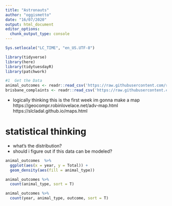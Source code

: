 ```yaml
---
title: "Astronauts"
author: "oggismetto"
date: "16/07/2020"
output: html_document
editor_options: 
  chunk_output_type: console
---
```


```r

Sys.setlocale("LC_TIME", "en_US.UTF-8")

library(tidyverse)
library(here)
library(tidytuesdayR)
library(patchwork)

#1  Get the Data
animal_outcomes <- readr::read_csv('https://raw.githubusercontent.com/rfordatascience/tidytuesday/master/data/2020/2020-07-21/animal_outcomes.csv')
brisbane_complaints <- readr::read_csv('https://raw.githubusercontent.com/rfordatascience/tidytuesday/master/data/2020/2020-07-21/brisbane_complaints.csv')

```

* logically thinking this is the first week im gonna make a map
https://geocompr.robinlovelace.net/adv-map.html
https://slcladal.github.io/maps.html

# statistical thinking
* what's the distribution?
* should i figure out if this data can be modeled?

```r

animal_outcomes  %>%
  ggplot(aes(x = year, y = Total)) +
  geom_density(aes(fill = animal_type))

animal_outcomes %>%
  count(animal_type, sort = T)

animal_outcomes %>%
  count(year, animal_type, outcome, sort = T)
```

